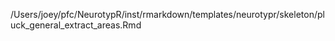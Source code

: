 /Users/joey/pfc/NeurotypR/inst/rmarkdown/templates/neurotypr/skeleton/pluck_general_extract_areas.Rmd